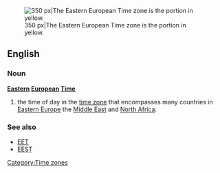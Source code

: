 [[Image:Time zones of Europe.svg|thumb|right|350 px|The Eastern European Time zone is the portion in yellow.]]
==English==
{{wikipedia}}
===Noun===
'''[[Eastern]] [[European]] [[Time]]'''
# the time of day in the [[time zone]] that encompasses many countries in [[Eastern Europe]] the [[Middle East]] and [[North Africa]].

===See also===
*[[EET]]
*[[EEST]]

[[Category:Time zones]]